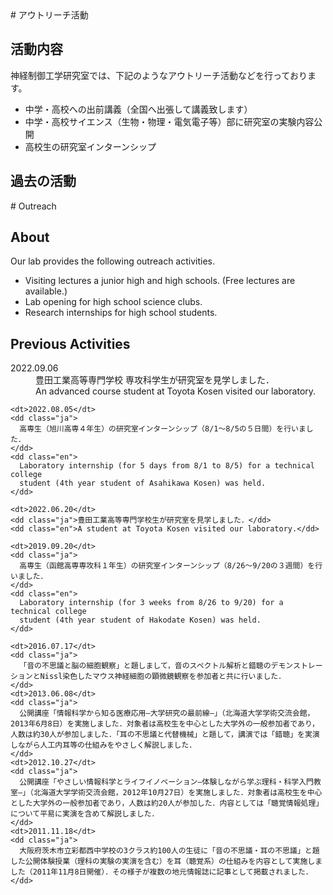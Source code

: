 <Ja>
# アウトリーチ活動

## 活動内容

神経制御工学研究室では、下記のようなアウトリーチ活動などを行っております。

- 中学・高校への出前講義（全国へ出張して講義致します）
- 中学・高校サイエンス（生物・物理・電気電子等）部に研究室の実験内容公開
- 高校生の研究室インターンシップ

## 過去の活動

</Ja>

<En>
# Outreach

## About

Our lab provides the following outreach activities.

- Visiting lectures a junior high and high schools. (Free lectures are available.)
- Lab opening for high school science clubs.
- Research internships for high school students.

## Previous Activities

</En>

<NewsList>
    <dt>2022.09.06</dt>
    <dd class="ja">豊田工業高等専門学校 専攻科学生が研究室を見学しました．</dd>
    <dd class="en">
      An advanced course student at Toyota Kosen visited our laboratory.
    </dd>

    <dt>2022.08.05</dt>
    <dd class="ja">
      高専生（旭川高専４年生）の研究室インターンシップ（8/1～8/5の５日間）を行いました．
    </dd>
    <dd class="en">
      Laboratory internship (for 5 days from 8/1 to 8/5) for a technical college
      student (4th year student of Asahikawa Kosen) was held.
    </dd>

    <dt>2022.06.20</dt>
    <dd class="ja">豊田工業高等専門学校生が研究室を見学しました．</dd>
    <dd class="en">A student at Toyota Kosen visited our laboratory.</dd>

    <dt>2019.09.20</dt>
    <dd class="ja">
      高専生（函館高専専攻科１年生）の研究室インターンシップ（8/26～9/20の３週間）を行いました．
    </dd>
    <dd class="en">
      Laboratory internship (for 3 weeks from 8/26 to 9/20) for a technical college
      student (4th year student of Hakodate Kosen) was held.
    </dd>

    <dt>2016.07.17</dt>
    <dd class="ja">
      「音の不思議と脳の細胞観察」と題しまして，音のスペクトル解析と錯聴のデモンストレーションとNissl染色したマウス神経細胞の顕微鏡観察を参加者と共に行いました．
    </dd>
    <dt>2013.06.08</dt>
    <dd class="ja">
      公開講座「情報科学から知る医療応用―大学研究の最前線―」（北海道大学学術交流会館，2013年6月8日）を実施しました．対象者は高校生を中心とした大学外の一般参加者であり，人数は約30人が参加しました．「耳の不思議と代替機械」と題して，講演では「錯聴」を実演しながら人工内耳等の仕組みをやさしく解説しました．
    </dd>
    <dt>2012.10.27</dt>
    <dd class="ja">
      公開講座「やさしい情報科学とライフイノベーション―体験しながら学ぶ理科・科学入門教室―」（北海道大学学術交流会館，2012年10月27日）を実施しました．対象者は高校生を中心とした大学外の一般参加者であり，人数は約20人が参加した．内容としては「聴覚情報処理」について平易に実演を含めて解説しました．
    </dd>
    <dt>2011.11.18</dt>
    <dd class="ja">
      大阪府茨木市立彩都西中学校の3クラス約100人の生徒に「音の不思議・耳の不思議」と題した公開体験授業（理科の実験の実演を含む）を耳（聴覚系）の仕組みを内容として実施しました（2011年11月8日開催）．その様子が複数の地元情報誌に記事として掲載されました．
    </dd>

  </NewsList>

